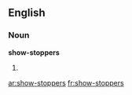 ==English==

===Noun===
'''show-stoppers'''

# {{plural of|[[show-stopper]]}}

[[ar:show-stoppers]]
[[fr:show-stoppers]]